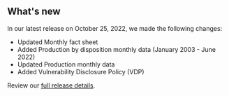 ## What's new

In our latest release on October 25, 2022, we made the following changes:

- Updated <Link href="/fact-sheet" linkType="default">Monthly fact sheet</Link>
- Added <Link href="/downloads/production-by-disposition/" linkType="default">Production by disposition monthly data (January 2003 - June 2022)</Link>
- Updated <Link href="/downloads/production-by-month/" linkType="default">Production monthly data</Link>
- Added <Link href="/vdp/" linkType="default">Vulnerability Disclosure Policy (VDP)</Link>

Review our [full release details](https://github.com/ONRR/nrrd/releases).
